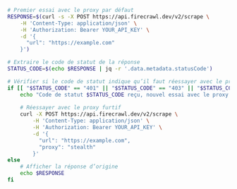 ```bash cURL
# Premier essai avec le proxy par défaut
RESPONSE=$(curl -s -X POST https://api.firecrawl.dev/v2/scrape \
    -H 'Content-Type: application/json' \
    -H 'Authorization: Bearer YOUR_API_KEY' \
    -d '{
      "url": "https://example.com"
    }')

# Extraire le code de statut de la réponse
STATUS_CODE=$(echo $RESPONSE | jq -r '.data.metadata.statusCode')

# Vérifier si le code de statut indique qu’il faut réessayer avec le proxy furtif
if [[ "$STATUS_CODE" == "401" || "$STATUS_CODE" == "403" || "$STATUS_CODE" == "500" ]]; then
    echo "Code de statut $STATUS_CODE reçu, nouvel essai avec le proxy furtif"
    
    # Réessayer avec le proxy furtif
    curl -X POST https://api.firecrawl.dev/v2/scrape \
        -H 'Content-Type: application/json' \
        -H 'Authorization: Bearer YOUR_API_KEY' \
        -d '{
          "url": "https://example.com",
          "proxy": "stealth"
        }'
else
    # Afficher la réponse d’origine
    echo $RESPONSE
fi
```
